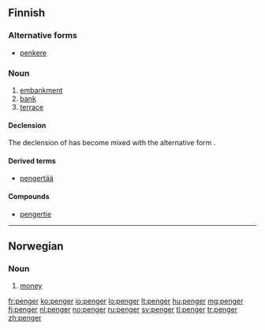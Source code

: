 ==Finnish==

===Alternative forms===
* [[penkere]]

===Noun===
{{fi-noun}}

# [[embankment]]
# [[bank]]
# [[terrace]]

====Declension====
The declension of {{term||penger}} has become mixed with the alternative form {{term|penkere}}.
{{fi-decl-sisar|type=askel|pe|ng|nk|er|ä}}
{{fi-decl-hame|type=askel|penker|||ä|nom_sg=penger}}

====Derived terms====
* [[pengertää]]

====Compounds====
* [[pengertie]]

----

==Norwegian==

===Noun===
{{infl|no|noun|g=p}}

# [[money]]

[[fr:penger]]
[[ko:penger]]
[[io:penger]]
[[lo:penger]]
[[lt:penger]]
[[hu:penger]]
[[mg:penger]]
[[fj:penger]]
[[nl:penger]]
[[no:penger]]
[[ru:penger]]
[[sv:penger]]
[[tl:penger]]
[[tr:penger]]
[[zh:penger]]